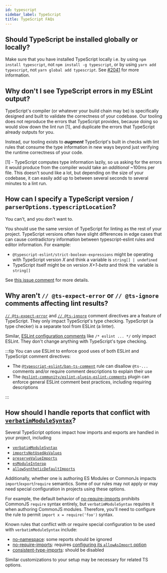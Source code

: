 ```yaml
---
id: typescript
sidebar_label: TypeScript
title: TypeScript FAQs
---
```



## Should TypeScript be installed globally or locally?

Make sure that you have installed TypeScript locally i.e. by using `npm install typescript`, not `npm install -g typescript`,
or by using `yarn add typescript`, not `yarn global add typescript`.
See [#2041](https://github.com/typescript-eslint/typescript-eslint/issues/2041) for more information.

## Why don't I see TypeScript errors in my ESLint output?

TypeScript's compiler (or whatever your build chain may be) is specifically designed and built to validate the correctness of your codebase.
Our tooling does not reproduce the errors that TypeScript provides, because doing so would slow down the lint run [1], and duplicate the errors that TypeScript already outputs for you.

Instead, our tooling exists to **_augment_** TypeScript's built in checks with lint rules that consume the type information in new ways beyond just verifying the runtime correctness of your code.

[1] - TypeScript computes type information lazily, so us asking for the errors it would produce from the compiler would take an _additional_ ~100ms per file.
This doesn't sound like a lot, but depending on the size of your codebase, it can easily add up to between several seconds to several minutes to a lint run.

## How can I specify a TypeScript version / `parserOptions.typescriptLocation`?

You can't, and you don't want to.

You should use the same version of TypeScript for linting as the rest of your project.
TypeScript versions often have slight differences in edge cases that can cause contradictory information between typescript-eslint rules and editor information.
For example:

- `@typescript-eslint/strict-boolean-expressions` might be operating with TypeScript version _X_ and think a variable is `string[] | undefined`
- TypeScript itself might be on version _X+1-beta_ and think the variable is `string[]`

See [this issue comment](https://github.com/typescript-eslint/typescript-eslint/issues/4102#issuecomment-963265514) for more details.

## Why aren't `// @ts-expect-error` or `// @ts-ignore` comments affecting lint results?

[`// @ts-expect-error`](https://www.typescriptlang.org/docs/handbook/release-notes/typescript-3-9.html#-ts-expect-error-comments) and [`// @ts-ignore`](https://www.typescriptlang.org/docs/handbook/release-notes/typescript-2-6.html#suppress-errors-in-ts-files-using--ts-ignore-comments) comment directives are a feature of TypeScript.
They only impact TypeScript's type checking.
TypeScript (a type checker) is a separate tool from ESLint (a linter).

Similar, [ESLint configuration comments](https://eslint.org/docs/latest/use/configure/rules#using-configuration-comments) like `/* eslint ... */` only impact ESLint.
They don't change anything with TypeScript's type checking.

:::tip
You can use ESLint to enforce good uses of both ESLint and TypeScript comment directives:

- The [`@typescript-eslint/ban-ts-comment`](/rules/ban-ts-comment) rule can disallow `@ts-...` comments and/or require comment descriptions to explain their use
- The [`@eslint-community/eslint-plugin-eslint-comments`](https://eslint-community.github.io/eslint-plugin-eslint-comments) plugin can enforce general ESLint comment best practices, including requiring descriptions

:::

## How should I handle reports that conflict with [`verbatimModuleSyntax`](https://www.typescriptlang.org/tsconfig/#verbatimModuleSyntax)?

Several TypeScript options impact how imports and exports are handled in your project, including

- [`verbatimModuleSyntax`](https://www.typescriptlang.org/tsconfig/#verbatimModuleSyntax)
- [`importsNotUsedAsValues`](https://www.typescriptlang.org/tsconfig/#importsNotUsedAsValues)
- [`preserveValueImports`](https://www.typescriptlang.org/tsconfig/#preserveValueImports)
- [`esModuleInterop`](https://www.typescriptlang.org/tsconfig/#esModuleInterop)
- [`allowSyntheticDefaultImports`](https://www.typescriptlang.org/tsconfig/#allowSyntheticDefaultImports)

Additionally, whether one is authoring ES Modules or CommonJs impacts `import`/`export`/`require` semantics.
Some of our rules may not apply or may need special configuration in projects using these options.

For example, the default behavior of [no-require-imports](/rules/no-require-imports) prohibits CommonJS `require` syntax entirely, but `verbatimModuleSyntax` requires it when authoring CommonJS modules.
Therefore, you'll need to configure the rule to permit `import x = require('foo')` syntax.

Known rules that conflict with or require special configuration to be used with `verbatimModuleSyntax` include:

- [no-namespace](/rules/no-namespace#when-not-to-use-it): some reports should be ignored
- [no-require-imports](/rules/no-require-imports): requires [configuring its `allowAsImport` option](/rules/no-require-imports#allowasimport)
- [consistent-type-imports](/rules/consistent-type-imports#comparison-with-importsnotusedasvalues--verbatimmodulesyntax): should be disabled

Similar customizations to your setup may be necessary for related TS options.
